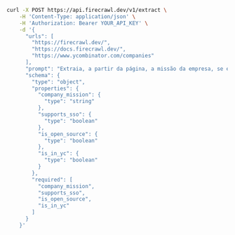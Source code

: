 ```bash cURL
curl -X POST https://api.firecrawl.dev/v1/extract \
    -H 'Content-Type: application/json' \
    -H 'Authorization: Bearer YOUR_API_KEY' \
    -d '{
      "urls": [
        "https://firecrawl.dev/", 
        "https://docs.firecrawl.dev/", 
        "https://www.ycombinator.com/companies"
      ],
      "prompt": "Extraia, a partir da página, a missão da empresa, se ela oferece SSO, se é open source e se está na Y Combinator.",
      "schema": {
        "type": "object",
        "properties": {
          "company_mission": {
            "type": "string"
          },
          "supports_sso": {
            "type": "boolean"
          },
          "is_open_source": {
            "type": "boolean"
          },
          "is_in_yc": {
            "type": "boolean"
          }
        },
        "required": [
          "company_mission",
          "supports_sso",
          "is_open_source",
          "is_in_yc"
        ]
      }
    }'
```
